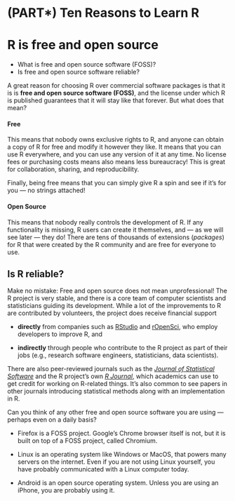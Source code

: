 # (PART\*) Ten Reasons to Learn R {.unnumbered}

# R is free and open source

::: {.goals}
-   What is free and open source software (FOSS)?
-   Is free and open source software reliable?
:::

A great reason for choosing R over commercial software packages is that it is is **free
and open source software (FOSS)**, and the license under which R is published guarantees
that it will stay like that forever. But what does that mean?

#### Free {.unnumbered}

This means that nobody owns exclusive rights to R, and anyone can obtain a copy of R for
free and modify it however they like. It means that you can use R everywhere, and you can
use any version of it at any time. No license fees or purchasing costs means also means
less bureaucracy! This is great for collaboration, sharing, and reproducibility.

Finally, being free means that you can simply give R a spin and see if it's for you --- no
strings attached!

#### Open Source {.unnumbered}

This means that nobody really controls the development of R. If any functionality is
missing, R users can create it themselves, and --- as we will see later --- they do! There
are tens of thousands of extensions (*packages*) for R that were created by the R
community and are free for everyone to use.

## Is R reliable?

Make no mistake: Free and open source does not mean unprofessional! The R project is very
stable, and there is a core team of computer scientists and statisticians guiding its
development. While a lot of the improvements to R are contributed by volunteers, the
project does receive financial support

-   **directly** from companies such as [RStudio](https://www.rstudio.com/) and
    [rOpenSci](https://ropensci.org/), who employ developers to improve R, and

-   **indirectly** through people who contribute to the R project as part of their jobs
    (e.g., research software engineers, statisticians, data scientists).

There are also peer-reviewed journals such as the [*Journal of Statistical
Software*](https://www.jstatsoft.org/index) and the R project's own [*R
Journal*](https://journal.r-project.org/archive/2020-2/), which academics can use to get
credit for working on R-related things. It's also common to see papers in other journals
introducing statistical methods along with an implementation in R.

::: {.exercise}
Can you think of any other free and open source software you are using --- perhaps even on
a daily basis?

::: {.answer}
-   Firefox is a FOSS project. Google's Chrome browser itself is not, but it is built on
    top of a FOSS project, called Chromium.

-   Linux is an operating system like Windows or MacOS, that powers many servers on the
    internet. Even if you are not using Linux yourself, you have probably communicated
    with a Linux computer today.

-   Android is an open source operating system. Unless you are using an iPhone, you are
    probably using it.
:::
:::
